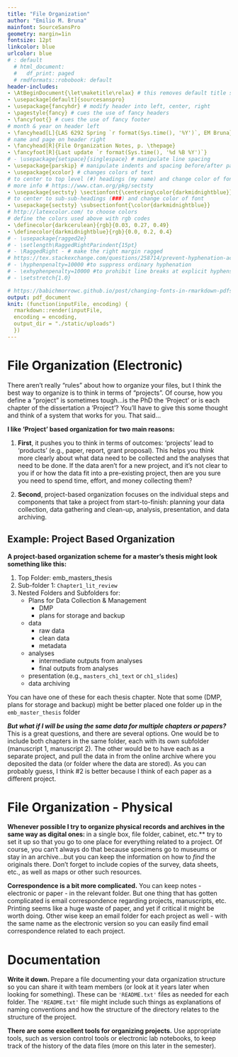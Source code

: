```yaml
---
title: "File Organization"
author: "Emilio M. Bruna"
mainfont: SourceSansPro
geometry: margin=1in
fontsize: 12pt
linkcolor: blue
urlcolor: blue
# : default
  # html_document:
  #   df_print: paged
  # rmdformats::robobook: default
header-includes:
- \AtBeginDocument{\let\maketitle\relax} # this removes default title section
- \usepackage[default]{sourcesanspro}
- \usepackage{fancyhdr} # modify header into left, center, right
- \pagestyle{fancy} # cues the use of fancy headers
- \fancyfoot{} # cues the use of fancy footer
# month & year on header left
- \fancyhead[L]{LAS 6292 Spring `r format(Sys.time(), '%Y')`, EM Bruna} 
# name and page on header right
- \fancyhead[R]{File Organization Notes, p. \thepage} 
- \fancyfoot[R]{Last update `r format(Sys.time(), '%d %B %Y')`}
# - \usepackage{setspace}{singlespace} # manipulate line spacing 
- \usepackage{parskip} # manipulate indents and spacing before/after paragra phs 
- \usepackage{xcolor} # changes colors of text
# to center to top level (#) headings (my name) and change color of font
# more info # https://www.ctan.org/pkg/sectsty
- \usepackage{sectsty} \sectionfont{\centering\color{darkmidnightblue}}
# to center to sub-sub-headings (###) and change color of font
- \usepackage{sectsty} \subsectionfont{\color{darkmidnightblue}}
# http://latexcolor.com/ to choose colors
# define the colors used above with rgb codes
- \definecolor{darkcerulean}{rgb}{0.03, 0.27, 0.49}
- \definecolor{darkmidnightblue}{rgb}{0.0, 0.2, 0.4}
# - \usepackage{ragged2e}
# - \setlength\RaggedRightParindent{15pt}
# - \RaggedRight - # make the right margin ragged
# https://tex.stackexchange.com/questions/258714/prevent-hyphenation-across-lines-enforce-right-margin
# - \hyphenpenalty=10000 #to suppress ordinary hyphenation
# - \exhyphenpenalty=10000 #to prohibit line breaks at explicit hyphens.
# - \setstretch{1.0}

# https://babichmorrowc.github.io/post/changing-fonts-in-rmarkdown-pdfs/
output: pdf_document
knit: (function(inputFile, encoding) {
  rmarkdown::render(inputFile,
  encoding = encoding,
  output_dir = "./static/uploads")
  })
---
```


# File Organization (Electronic)

There aren't really "rules" about how to organize your files, but I think the best way to organize is to think in terms of "projects". Of course, how you define a "project" is sometimes tough...is the PhD the 'Project' or is each chapter of the dissertation a 'Project'? You'll have to give this some thought and think of  a system that works for you. That said...

**I like 'Project' based organization for two main reasons: **

1. **First**, it pushes you to think in terms of outcomes: 'projects' lead to 'products' (e.g., paper, report, grant proposal). This helps you think more clearly about what data need to be collected and the analyses that need to be done. If the data aren't for a new project, and it's not clear to you if or how the data fit into a pre-existing project, then are you sure you need to spend time, effort, and money collecting them?   

2. **Second**, project-based organization focuses on the individual steps and components that take a project from start-to-finish: planning your data collection, data gathering and clean-up, analysis, presentation, and data archiving. 

## Example: Project Based Organization

**A project-based organization scheme for a master's thesis might look something like this:**  

1. Top Folder: emb_masters_thesis
2. Sub-folder 1:  `Chapter1_lit_review`
3. Nested Folders and Subfolders for:  
      * Plans for Data Collection & Management
          * DMP
          * plans for storage and backup
      * data
          * raw data
          * clean data
          * metadata
      * analyses
          * intermediate outputs from analyses
          * final outputs from analyses
      * presentation (e.g., `masters_ch1_text` or `ch1_slides`)
      * data archiving

You can have one of these for each thesis chapter. Note that some (DMP, plans for storage and backup) might be better placed one folder up in the `emb_master_thesis` folder

**_But what if I will be using the same data for multiple chapters or papers?_** This is a great questions, and there are several options. One would be to include both chapters in the same folder, each with its own subfolder (manuscript 1, manuscript 2). The other would be to have each as a separate project, and pull the data in from the online archive where you deposited the data (or folder where the data are stored). As you can probably guess, I think #2 is better because I think of each paper as a different project.

# File Organization - Physical 

**Whenever possible I try to organize physical records and archives in the same way as digital ones: **in a single box, file folder, cabinet, etc.** try to set it up so that you go to one place for everything related to a project. Of course, you can't always do that because specimens go to museums or stay in an archive...but you can keep the information on how to *find* the originals there. Don't forget to include copies of the survey, data sheets, etc., as well as maps or other such resources.  


**Correspondence is a bit more complicated.** You can keep notes - electronic or paper - in the relevant folder. But one thing that has gotten complicated is email correspondence regarding projects, manuscripts, etc. Printing seems like a huge waste of paper, and yet if critical it might be worth doing. Other wise keep an email folder for each project as well - with the same name as the electronic version so you can easily find email correspondence related to each project.  


# Documentation

**Write it down. **Prepare a file documenting your data organization structure so you can share it with team members (or look at it years later when looking for something). These can be `'README.txt'` files as needed for each folder. The `'README.txt'` file might include such things as explanations of naming conventions and how the structure of the directory relates to the structure of the project.

**There are some excellent tools for organizing projects.** Use appropriate tools, such as version control tools or electronic lab notebooks, to keep track of the history of the data files (more on this later in the semester).


